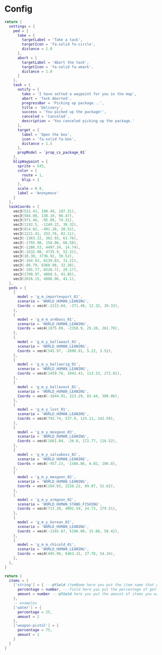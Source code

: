 # Config

```lua filename="config/client.lua"
return {
  settings = {
    ped = {
      take = {
        targetLabel = 'Take a task',
        targetIcon = 'fa-solid fa-circle',
        distance = 1.0
      },
      abort = {
        targetLabel = 'Abort the task',
        targetIcon = 'fa-solid fa-xmark',
        distance = 1.0
      }
    },
    task = {
      notify = {
        take = 'I have setted a waypoint for you in the map',
        abort = 'Task Aborted',
        progressBar = 'Picking up package...',
        title = 'Delivery',
        success = 'You picked up the package!',
        canceled = 'Canceled',
        description = 'You canceled picking up the package.'
      },
      target = {
        label = 'Open the box',
        icon = 'fa-solid fa-box',
        distance = 1.5
      },
      propModel = `prop_cs_package_01`
    },
    blipWaypoint = {
      sprite = 543,
      color = {
        route = 1,
        blip = 1
      },
      scale = 0.9,
      label = 'Anonymous'
    }
  },
  taskCoords = {
    vec3(522.43, 198.49, 107.31),
    vec3(584.08, 138.19, 98.47),
    vec3(971.46, -95.89, 74.31),
    vec3(1192.5, -1249.22, 39.32),
    vec3(814.02, -491.28, 30.52),
    vec3(1221.41, 333.76, 82.11),
    vec3(-1363.22, 362.93, 63.76),
    vec3(-1792.98, 158.06, 66.58),
    vec3(-1286.53, 4497.34, 14.74),
    vec3(-1632.98, 4735.9, 52.31),
    vec3(10.38, 3736.92, 39.52),
    vec3(-164.93, 6139.83, 31.21),
    vec3(-86.79, 6368.98, 32.38),
    vec3(-105.77, 6528.71, 29.17),
    vec3(1700.97, 4868.5, 41.85),
    vec3(2016.15, 4986.96, 41.1),
  },
  peds = {
    {
      model = 'g_m_importexport_01',
      scenario = 'WORLD_HUMAN_LEANING',
      Coords = vec4(-2213.64, -371.48, 12.32, 39.33),
    },
    {
      model = 'g_m_m_armboss_01',
      scenario = 'WORLD_HUMAN_LEANING',
      Coords = vec4(1075.89, -2358.9, 29.28, 261.78),
    },
    {
      model = 'g_m_y_ballaeast_01',
      scenario = 'WORLD_HUMAN_LEANING',
      Coords = vec4(545.97, -2690.91, 5.22, 3.52),
    },
    {
      model = 'g_m_y_ballaorig_01',
      scenario = 'WORLD_HUMAN_LEANING',
      Coords = vec4(1459.76, 1043.43, 113.33, 272.81),
    },
    {
      model = 'g_m_y_ballasout_01',
      scenario = 'WORLD_HUMAN_LEANING',
      Coords = vec4(-1844.91, 223.29, 83.44, 308.06),
    },
    {
      model = 'g_m_y_lost_01',
      scenario = 'WORLD_HUMAN_LEANING',
      Coords = vec4(793.74, 537.9, 125.11, 142.59),
    },
    {
      model = 'g_m_y_mexgoon_03',
      scenario = 'WORLD_HUMAN_LEANING',
      Coords = vec4(1661.04, -26.0, 172.77, 116.52),
    },
    {
      model = 'g_m_y_salvaboss_01',
      scenario = 'WORLD_HUMAN_LEANING',
      Coords = vec4(-957.23, -1566.86, 4.02, 106.8),
    },
    {
      model = 'g_m_y_mexgoon_02',
      scenario = 'WORLD_HUMAN_LEANING',
      Coords = vec4(164.83, 2226.22, 89.87, 51.62),
    },
    {
      model = 'g_m_y_armgoon_02',
      scenario = 'WORLD_HUMAN_STAND_FISHING',
      Coords = vec4(713.28, 4092.59, 34.73, 179.51),
    },
    {
      model = 'g_m_y_korean_02',
      scenario = 'WORLD_HUMAN_LEANING',
      Coords = vec4(-2165.67, 5196.09, 15.88, 58.42),
    },
    {
      model = 'g_m_m_chicold_01',
      scenario = 'WORLD_HUMAN_LEANING',
      Coords = vec4(445.96, 6463.31, 27.78, 54.34),
    },
  },
}
```

```lua filename="config/server.lua"
return {
  items = {
    ['string'] = { ---@field itemName here you put the item name that you want to receive
      percentage = number, ---field here you put the percentage of getting this item
      amount = number ---@field here you put the amount of items you want to receive of this item
    },
    -- examples
    ['water'] = {
      percentage = 25,
      amount = 2
    },
    ['weapon-pistol'] = {
      percentage = 75,
      amount = 1
    }
  }
}
```